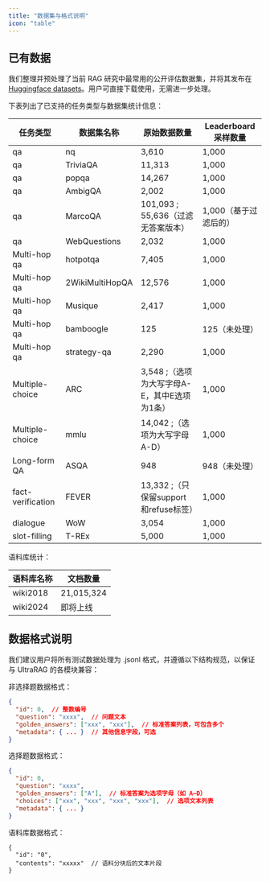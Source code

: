 ```yaml
---
title: "数据集与格式说明"
icon: "table"
---
```


## 已有数据

我们整理并预处理了当前 RAG 研究中最常用的公开评估数据集，并将其发布在 [Huggingface datasets](https://huggingface.co/datasets/UltraRAG/UltraRAG_Benchmark)。用户可直接下载使用，无需进一步处理。

下表列出了已支持的任务类型与数据集统计信息：

| 任务类型             | 数据集名称           | 原始数据数量                   | Leaderboard 采样数量           |
|----------------------|----------------------|-------------------------------|-------------------------------|
| qa                   | nq                   | 3,610                         | 1,000                         |
| qa                   | TriviaQA             | 11,313                        | 1,000                         |
| qa                   | popqa                | 14,267                        | 1,000                         |
| qa                   | AmbigQA              | 2,002                         | 1,000                         |
| qa                   | MarcoQA              | 101,093 ; 55,636（过滤无答案版本） | 1,000（基于过滤后的）   |
| qa                   | WebQuestions         | 2,032                         | 1,000                         |
| Multi-hop qa         | hotpotqa             | 7,405                         | 1,000                         |
| Multi-hop qa         | 2WikiMultiHopQA      | 12,576                        | 1,000                         |
| Multi-hop qa         | Musique              | 2,417                         | 1,000                         |
| Multi-hop qa         | bamboogle            | 125                           | 125（未处理）                  |
| Multi-hop qa         | strategy-qa          | 2,290                         | 1,000                         |
| Multiple-choice      | ARC                  | 3,548 ;（选项为大写字母A-E，其中E选项为1条） | 1,000         |
| Multiple-choice      | mmlu                 | 14,042 ;（选项为大写字母A-D）      | 1,000                |
| Long-form QA         | ASQA                 | 948                           | 948（未处理）                  |
| fact-verification    | FEVER                | 13,332 ;（只保留support和refuse标签） | 1,000        |
| dialogue             | WoW                  | 3,054                         | 1,000                         |
| slot-filling         | T-REx                | 5,000                         | 1,000                         |

语料库统计：

| 语料库名称   | 文档数量     |
|--------------|--------------|
| wiki2018     | 21,015,324   |
| wiki2024     | 即将上线     |

## 数据格式说明

我们建议用户将所有测试数据处理为 .jsonl 格式，并遵循以下结构规范，以保证与 UltraRAG 的各模块兼容：

非选择题数据格式：

```json
{
  "id": 0,  // 整数编号
  "question": "xxxx",  // 问题文本
  "golden_answers": ["xxx", "xxx"],  // 标准答案列表，可包含多个
  "metadata": { ... }  // 其他信息字段，可选
}
```

选择题数据格式：

```json
{
  "id": 0,
  "question": "xxxx",
  "golden_answers": ["A"],  // 标准答案为选项字母（如 A–D）
  "choices": ["xxx", "xxx", "xxx", "xxx"],  // 选项文本列表
  "metadata": { ... }
}
```

语料库数据格式：

```
{
  "id": "0",
  "contents": "xxxxx"  // 语料分块后的文本片段
}
```
